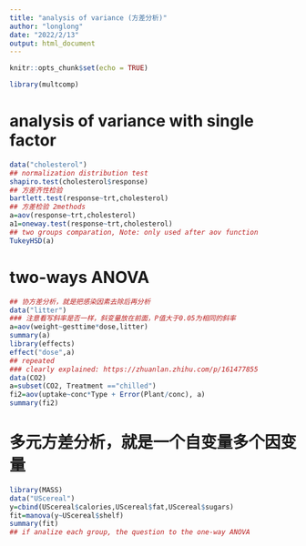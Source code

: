 ---
title: "analysis of variance (方差分析)"
author: "longlong"
date: "2022/2/13"
output: html_document
---

```{r setup, include=FALSE}
knitr::opts_chunk$set(echo = TRUE)
```

```{r}
library(multcomp)
```

# analysis of variance  with single factor
```{r}
data("cholesterol")
## normalization distribution test
shapiro.test(cholesterol$response)
## 方差齐性检验
bartlett.test(response~trt,cholesterol)
## 方差检验 2methods
a=aov(response~trt,cholesterol)
a1=oneway.test(response~trt,cholesterol)
## two groups comparation, Note: only used after aov function
TukeyHSD(a)
```

# two-ways ANOVA 
```{r}
## 协方差分析，就是把感染因素去除后再分析
data("litter")
### 注意看写斜率是否一样，斜变量放在前面，P值大于0.05为相同的斜率
a=aov(weight~gesttime*dose,litter)
summary(a)
library(effects)
effect("dose",a)
## repeated 
### clearly explained: https://zhuanlan.zhihu.com/p/161477855
data(CO2)
a=subset(CO2, Treatment =="chilled")
fi2=aov(uptake~conc*Type + Error(Plant/conc), a)
summary(fi2)
```

# 多元方差分析，就是一个自变量多个因变量
```{r}
library(MASS)
data("UScereal")
y=cbind(UScereal$calories,UScereal$fat,UScereal$sugars)
fit=manova(y~UScereal$shelf)
summary(fit)
## if analize each group, the question to the one-way ANOVA
```
